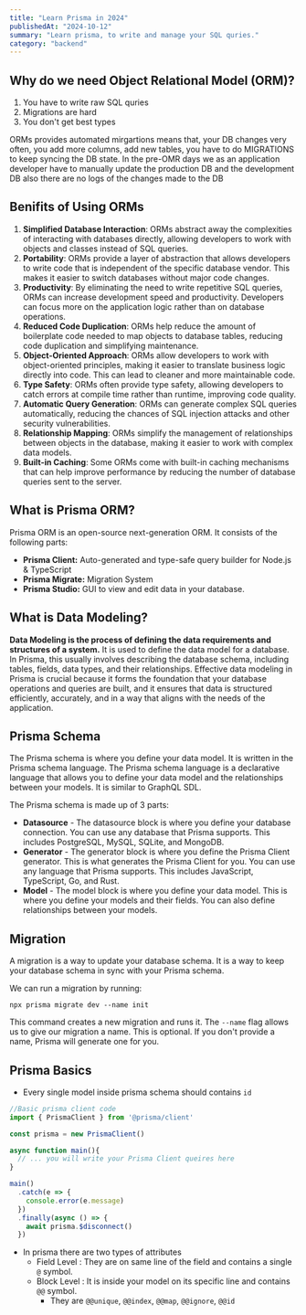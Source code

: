 ```yaml
---
title: "Learn Prisma in 2024"
publishedAt: "2024-10-12"
summary: "Learn prisma, to write and manage your SQL quries."
category: "backend"
---
```


## Why do we need Object Relational Model (ORM)?

1. You have to write raw SQL quries
2. Migrations are hard
3. You don't get best types

ORMs provides automated mirgartions means that, your DB changes very often, you add more columns, add new tables, you have to do MIGRATIONS to keep syncing the DB state.
In the pre-OMR days we as an application developer have to manually update the production DB and the development DB also there are no logs of the changes made to the DB

##  Benifits of Using ORMs
1. **Simplified Database Interaction**: ORMs abstract away the complexities of interacting with databases directly, allowing developers to work with objects and classes instead of SQL queries.
2. **Portability**: ORMs provide a layer of abstraction that allows developers to write code that is independent of the specific database vendor. This makes it easier to switch databases without major code changes.
3. **Productivity**: By eliminating the need to write repetitive SQL queries, ORMs can increase development speed and productivity. Developers can focus more on the application logic rather than on database operations.
4. **Reduced Code Duplication**: ORMs help reduce the amount of boilerplate code needed to map objects to database tables, reducing code duplication and simplifying maintenance.
5. **Object-Oriented Approach**: ORMs allow developers to work with object-oriented principles, making it easier to translate business logic directly into code. This can lead to cleaner and more maintainable code.
6. **Type Safety**: ORMs often provide type safety, allowing developers to catch errors at compile time rather than runtime, improving code quality.
7. **Automatic Query Generation**: ORMs can generate complex SQL queries automatically, reducing the chances of SQL injection attacks and other security vulnerabilities.
8. **Relationship Mapping**: ORMs simplify the management of relationships between objects in the database, making it easier to work with complex data models.
9. **Built-in Caching**: Some ORMs come with built-in caching mechanisms that can help improve performance by reducing the number of database queries sent to the server.

## What is Prisma ORM?

Prisma ORM is an open-source next-generation ORM. It consists of the following parts:
- **Prisma Client:** Auto-generated and type-safe query builder for Node.js & TypeScript
- **Prisma Migrate:** Migration System
- **Prisma Studio:** GUI to view and edit data in your database.
## What is Data Modeling?

**Data Modeling is the process of defining the data requirements and structures of a system.** It is used to define the data model for a database.
In Prisma, this usually involves describing the database schema, including tables, fields, data types, and their relationships. Effective data modeling in Prisma is crucial because it forms the foundation that your database operations and queries are built, and it ensures that data is structured efficiently, accurately, and in a way that aligns with the needs of the application.
## Prisma Schema

The Prisma schema is where you define your data model. It is written in the Prisma schema language. The Prisma schema language is a declarative language that allows you to define your data model and the relationships between your models. It is similar to GraphQL SDL.

The Prisma schema is made up of 3 parts:
- **Datasource** - The datasource block is where you define your database connection. You can use any database that Prisma supports. This includes PostgreSQL, MySQL, SQLite, and MongoDB.
- **Generator** - The generator block is where you define the Prisma Client generator. This is what generates the Prisma Client for you. You can use any language that Prisma supports. This includes JavaScript, TypeScript, Go, and Rust.
- **Model** - The model block is where you define your data model. This is where you define your models and their fields. You can also define relationships between your models.
## Migration

A migration is a way to update your database schema. It is a way to keep your database schema in sync with your Prisma schema. 

We can run a migration by running:
```
npx prisma migrate dev --name init
```
This command creates a new migration and runs it. The `--name` flag allows us to give our migration a name. This is optional. If you don't provide a name, Prisma will generate one for you.


## Prisma Basics
- Every single model inside prisma schema should contains `id` 

```js
//Basic prisma client code
import { PrismaClient } from '@prisma/client'

const prisma = new PrismaClient()

async function main(){
  // ... you will write your Prisma Client queires here
}

main()
  .catch(e => {
    console.error(e.message)
  })
  .finally(async () => {
    await prisma.$disconnect()
  })
```


- In prisma there are two types of attributes
	- Field Level : They are on same line of the field and contains a single `@` symbol.
	- Block Level : It is inside your model on its specific line and contains `@@` symbol.
		- They are `@@unique`, `@@index`, `@@map`, `@@ignore`, `@@id`

